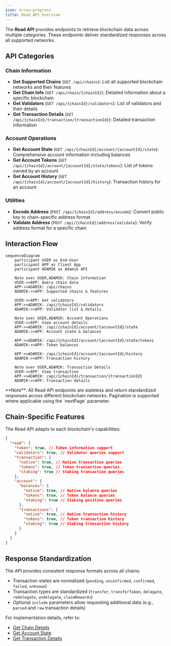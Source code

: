 ```yaml
---
icon: arrow-progress
title: Read API Overview
---
```


The **Read API** provides endpoints to retrieve blockchain data across multiple categories. These endpoints deliver standardized responses across all supported networks.

## API Categories

### Chain Information

- **Get Supported Chains** (`GET /api/chains`): List all supported blockchain networks and their features
- **Get Chain Info** (`GET /api/chain/{chainId}`): Detailed information about a specific blockchain
- **Get Validators** (`GET /api/{chainId}/validators`): List of validators and their details
- **Get Transaction Details** (`GET /api/{chainId}/transaction/{transactionId}`): Detailed transaction information

### Account Operations

- **Get Account State** (`GET /api/{chainId}/account/{accountId}/state`): Comprehensive account information including balances
- **Get Account Tokens** (`GET /api/{chainId}/account/{accountId}/state/tokens`): List of tokens owned by an account
- **Get Account History** (`GET /api/{chainId}/account/{accountId}/history`): Transaction history for an account

### Utilities

- **Encode Address** (`POST /api/{chainId}/address/encode`): Convert public key to chain-specific address format
- **Validate Address** (`POST /api/{chainId}/address/validate`): Verify address format for a specific chain

## Interaction Flow

```mermaid
sequenceDiagram
    participant USER as End-User
    participant APP as Client App
    participant ADAMIK as Adamik API

    Note over USER,ADAMIK: Chain Information
    USER->>APP: Query chain data
    APP->>ADAMIK: /api/chains
    ADAMIK->>APP: Supported chains & features

    USER->>APP: Get validators
    APP->>ADAMIK: /api/{chainId}/validators
    ADAMIK->>APP: Validator list & details

    Note over USER,ADAMIK: Account Operations
    USER->>APP: View account details
    APP->>ADAMIK: /api/{chainId}/account/{accountId}/state
    ADAMIK->>APP: Account state & balances

    APP->>ADAMIK: /api/{chainId}/account/{accountId}/state/tokens
    ADAMIK->>APP: Token balances

    APP->>ADAMIK: /api/{chainId}/account/{accountId}/history
    ADAMIK->>APP: Transaction history

    Note over USER,ADAMIK: Transaction Details
    USER->>APP: View transaction
    APP->>ADAMIK: /api/{chainId}/transaction/{transactionId}
    ADAMIK->>APP: Transaction details
```

<Info>
  **Note**: All Read API endpoints are stateless and return standardized
  responses across different blockchain networks. Pagination is supported where
  applicable using the `nextPage` parameter.
</Info>

## Chain-Specific Features

The Read API adapts to each blockchain's capabilities:

```json
{
  "read": {
    "token": true, // Token information support
    "validators": true, // Validator queries support
    "transaction": {
      "native": true, // Native transaction queries
      "tokens": true, // Token transaction queries
      "staking": true // Staking transaction queries
    },
    "account": {
      "balances": {
        "native": true, // Native balance queries
        "tokens": true, // Token balance queries
        "staking": true // Staking position queries
      },
      "transactions": {
        "native": true, // Native transaction history
        "tokens": true, // Token transaction history
        "staking": true // Staking transaction history
      }
    }
  }
}
```

## Response Standardization

The API provides consistent response formats across all chains:

- Transaction states are normalized (`pending`, `unconfirmed`, `confirmed`, `failed`, `unknown`)
- Transaction types are standardized (`transfer`, `transferToken`, `delegate`, `redelegate`, `undelegate`, `claimRewards`)
- Optional `include` parameters allow requesting additional data (e.g., `parsed` and `raw` transaction details)

For implementation details, refer to:

- [Get Chain Details](../api-reference/chain/get-chain-details)
- [Get Account State](../api-reference/account/get-account-state)
- [Get Transaction Details](../api-reference/chain/get-transaction-details)

